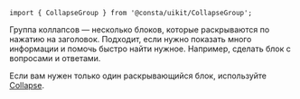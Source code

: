 
```tsx
import { CollapseGroup } from '@consta/uikit/CollapseGroup';
```

Группа коллапсов — несколько блоков, которые раскрываются по нажатию на заголовок. Подходит, если нужно показать много информации и помочь быстро найти нужное. Например, сделать блок с вопросами и ответами.

Если вам нужен только один раскрывающийся блок, используйте [Collapse](##LIBS.STAND|stand:uikit-components-collapse-stable).

<CollapseGroupExampleSimple />
